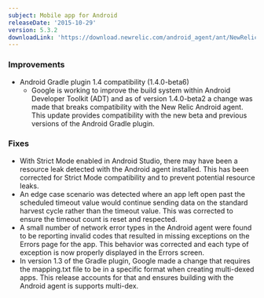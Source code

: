 ```yaml
---
subject: Mobile app for Android
releaseDate: '2015-10-29'
version: 5.3.2
downloadLink: 'https://download.newrelic.com/android_agent/ant/NewRelic_Android_Agent_5.3.2.zip'
---
```


### Improvements

* Android Gradle plugin 1.4 compatibility (1.4.0-beta6)
  * Google is working to improve the build system within Android Developer Toolkit (ADT) and as of version 1.4.0-beta2 a change was made that breaks compatibility with the New Relic Android agent. This update provides compatibility with the new beta and previous versions of the Android Gradle plugin.

### Fixes

* With Strict Mode enabled in Android Studio, there may have been a resource leak detected with the Android agent installed. This has been corrected for Strict Mode compatibility and to prevent potential resource leaks.
* An edge case scenario was detected where an app left open past the scheduled timeout value would continue sending data on the standard harvest cycle rather than the timeout value. This was corrected to ensure the timeout count is reset and respected.
* A small number of network error types in the Android agent were found to be reporting invalid codes that resulted in missing exceptions on the Errors page for the app. This behavior was corrected and each type of exception is now properly displayed in the Errors screen.
* In version 1.3 of the Gradle plugin, Google made a change that requires the mapping.txt file to be in a specific format when creating multi-dexed apps. This release accounts for that and ensures building with the Android agent is supports multi-dex.
